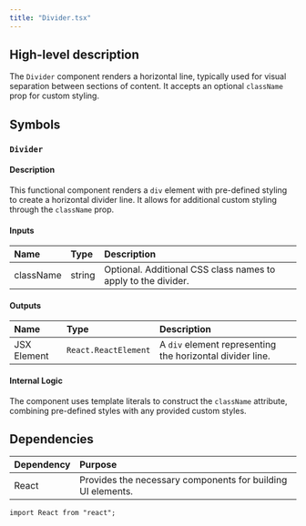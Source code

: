 ```yaml
---
title: "Divider.tsx"
---
```


## High-level description
The `Divider` component renders a horizontal line, typically used for visual separation between sections of content. It accepts an optional `className` prop for custom styling.

## Symbols

### `Divider`
#### Description
This functional component renders a `div` element with pre-defined styling to create a horizontal divider line. It allows for additional custom styling through the `className` prop.

#### Inputs
| Name | Type | Description |
|:-----|:-----|:------------|
| className | string | Optional. Additional CSS class names to apply to the divider. |

#### Outputs
| Name | Type | Description |
|:-----|:-----|:------------|
| JSX Element | `React.ReactElement` | A `div` element representing the horizontal divider line. |

#### Internal Logic
The component uses template literals to construct the `className` attribute, combining pre-defined styles with any provided custom styles.

## Dependencies
| Dependency | Purpose |
|:-----------|:--------|
| React | Provides the necessary components for building UI elements. |
```
import React from "react";
```